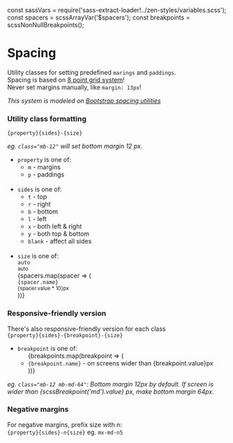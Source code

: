 const sassVars = require('sass-extract-loader!../zen-styles/variables.scss');
const spacers = scssArrayVar('$spacers');
const breakpoints = scssNonNullBreakpoints();

<Meta title="Spacing" />

# Spacing

Utility classes for setting predefined `marings` and `paddings`.<br/>
Spacing is based on [8 point grid system](https://builttoadapt.io/intro-to-the-8-point-grid-system-d2573cde8632)!<br/>
Never set margins manually, like `margin: 13px`!

_This system is modeled on [Bootstrap spacing utilities](https://getbootstrap.com/docs/4.5/utilities/spacing/)_

### Utility class formatting<br />

`{property}{sides}-{size}`

_eg. `class="mb-12"` will set bottom margin 12 px._

- `property` is one of:
  - `m` - margins
  - `p` - paddings
    <br />
    <br />
- `sides` is one of:
  - `t` - top
  - `r` - right
  - `b` - bottom
  - `l` - left
  - `x` - both left & right
  - `y` - both top & bottom
  - `blank` - affect all sides
    <br />
    <br />
- `size` is one of:
  <div style={{ display: 'flex' }}>
    <div>
      <code>auto</code>
      <br />
      <small>auto</small>
    </div>
    {spacers.map(spacer => (
      <div key={spacer.name} style={{ marginLeft: '12px' }}>
        <code>{spacer.name}</code>
        <br />
        <small>{spacer.value * 10}px</small>
      </div>
    ))}
  </div>

### Responsive-friendly version

There's also responsive-friendly version for each class<br/>
`{property}{sides}-{breakpoint}-{size}`

- `breakpoint` is one of:
  <ul>
    {breakpoints.map(breakpoint => (
      <li key={breakpoint.name} style={{ marginLeft: '12px' }}>
        <code>{breakpoint.name}</code> - on screens wider than {breakpoint.value}px
      </li>
    ))}
  </ul>

<p>
  <i>
    eg.
    <code>class="mb-12 mb-md-64"</code>: Bottom margin 12px by default. If screen is wider than
    <span> {scssBreakpoint('md').value}</span>
    px, make bottom margin 64px.
  </i>
</p>

### Negative margins

For negative margins, prefix size with n:<br/>
`{property}{sides}-n{size}`
eg. `mx-md-n5`
